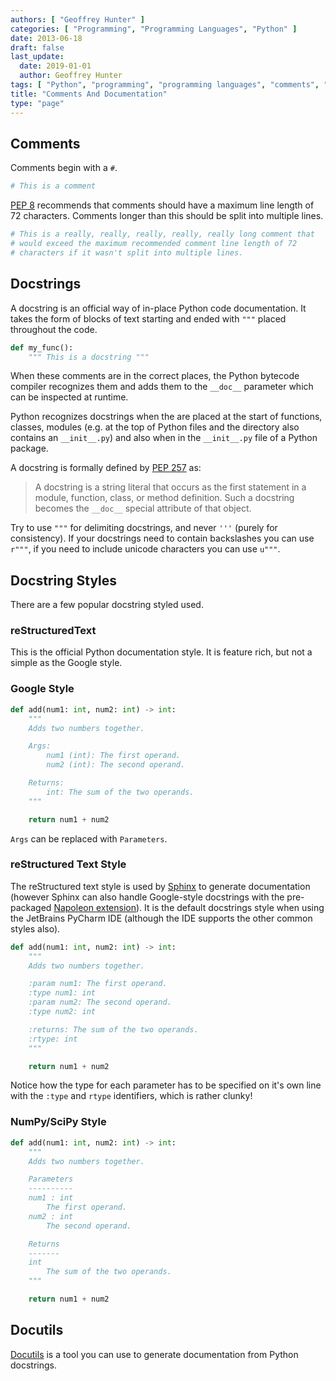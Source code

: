 ```yaml
---
authors: [ "Geoffrey Hunter" ]
categories: [ "Programming", "Programming Languages", "Python" ]
date: 2013-06-18
draft: false
last_update:
  date: 2019-01-01
  author: Geoffrey Hunter
tags: [ "Python", "programming", "programming languages", "comments", "documentation", "docstrings" ]
title: "Comments And Documentation"
type: "page"
---
```



## Comments

Comments begin with a `#`.

```python
# This is a comment
```

[PEP 8](https://pep8.org/#maximum-line-length) recommends that comments should have a maximum line length of 72 characters. Comments longer than this should be split into multiple lines.

```python
# This is a really, really, really, really, really long comment that
# would exceed the maximum recommended comment line length of 72
# characters if it wasn't split into multiple lines.
```

## Docstrings

A docstring is an official way of in-place Python code documentation. It takes the form of blocks of text starting and ended with `"""` placed throughout the code.

```python
def my_func():
    """ This is a docstring """
```

When these comments are in the correct places, the Python bytecode compiler recognizes them and adds them to the `__doc__` parameter which can be inspected at runtime.

Python recognizes docstrings when the are placed at the start of functions, classes, modules (e.g. at the top of Python files and the directory also contains an `__init__.py`) and also when in the `__init__.py` file of a Python package.

A docstring is formally defined by [PEP 257](https://www.python.org/dev/peps/pep-0257/) as:

> A docstring is a string literal that occurs as the first statement in a module, function, class, or method definition. Such a docstring becomes the `__doc__` special attribute of that object.

Try to use `"""` for delimiting docstrings, and never `'''` (purely for consistency). If your docstrings need to contain backslashes you can use `r"""`, if you need to include unicode characters you can use `u"""`.

## Docstring Styles

There are a few popular docstring styled used. 

### reStructuredText

This is the official Python documentation style. It is feature rich, but not a simple as the Google style.

### Google Style

```python
def add(num1: int, num2: int) -> int:
    """
    Adds two numbers together.

    Args:
        num1 (int): The first operand.
        num2 (int): The second operand.

    Returns:
        int: The sum of the two operands.
    """

    return num1 + num2
```

`Args` can be replaced with `Parameters`.

### reStructured Text Style

The reStructured text style is used by [Sphinx](http://www.sphinx-doc.org/en/master/) to generate documentation (however Sphinx can also handle Google-style docstrings with the pre-packaged [Napoleon extension](https://sphinxcontrib-napoleon.readthedocs.io/en/latest/)). It is the default docstrings style when using the JetBrains PyCharm IDE (although the IDE supports the other common styles also).

```python
def add(num1: int, num2: int) -> int:
    """
    Adds two numbers together.

    :param num1: The first operand.
    :type num1: int
    :param num2: The second operand.
    :type num2: int

    :returns: The sum of the two operands.
    :rtype: int
    """

    return num1 + num2
```

Notice how the type for each parameter has to be specified on it's own line with the `:type` and `rtype` identifiers, which is rather clunky!

### NumPy/SciPy Style

```python
def add(num1: int, num2: int) -> int:
    """
    Adds two numbers together.

    Parameters
    ----------
    num1 : int
        The first operand.
    num2 : int
        The second operand.

    Returns
    -------
    int
        The sum of the two operands.
    """

    return num1 + num2
```

## Docutils

[Docutils](http://docutils.sourceforge.net/) is a tool you can use to generate documentation from Python docstrings.